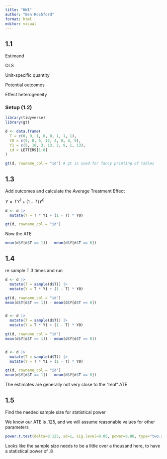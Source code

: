 ```yaml
---
title: "HW1"
author: "Ben Rochford"
format: html
editor: visual
---
```


## 1.1

Estimand

OLS

Unit-specific quantity

Potential outcomes

Effect heterogeneity

### Setup (1.2)

```r
library(tidyverse)
library(gt)

d <- data.frame(
  T = c(0, 0, 1, 0, 0, 1, 1, 1),
  Y0 = c(5, 8, 5, 12, 4, 8, 4, 9),
  Y1 = c(5, 10, 3, 13, 2, 9, 1, 13), 
  id = LETTERS[1:8]
)

gt(d, rowname_col = "id") # gt is used for fancy printing of tables
```

## 1.3

Add outcomes and calculate the Average Treatment Effect

$Y = TY^1 + (1-T)Y^0$

```r
d <- d |> 
  mutate(Y = T * Y1 + (1 - T) * Y0)

gt(d, rowname_col = "id")
```

Now the ATE

```r
mean(d$Y[d$T == 1]) - mean(d$Y[d$T == 0])
```

## 1.4

re sample T 3 times and run

```r
d <- d |> 
  mutate(T = sample(d$T)) |> 
  mutate(Y = T * Y1 + (1 - T) * Y0)

gt(d, rowname_col = "id")
mean(d$Y[d$T == 1]) - mean(d$Y[d$T == 0])


d <- d |> 
  mutate(T = sample(d$T)) |> 
  mutate(Y = T * Y1 + (1 - T) * Y0)

gt(d, rowname_col = "id")
mean(d$Y[d$T == 1]) - mean(d$Y[d$T == 0])


d <- d |> 
  mutate(T = sample(d$T)) |> 
  mutate(Y = T * Y1 + (1 - T) * Y0)

gt(d, rowname_col = "id")
mean(d$Y[d$T == 1]) - mean(d$Y[d$T == 0])
```

The estimates are generally not very close to the "real" ATE

## 1.5

Find the needed sample size for statistical power

We know our ATE is .125, and we will assume reasonable values for other parameters

```r
power.t.test(delta=0.125, sd=1, sig.level=0.05, power=0.80, type="two.sample", alternative="two.sided")
```

Looks like the sample size needs to be a little over a thousand here, to have a statistical power of .8
